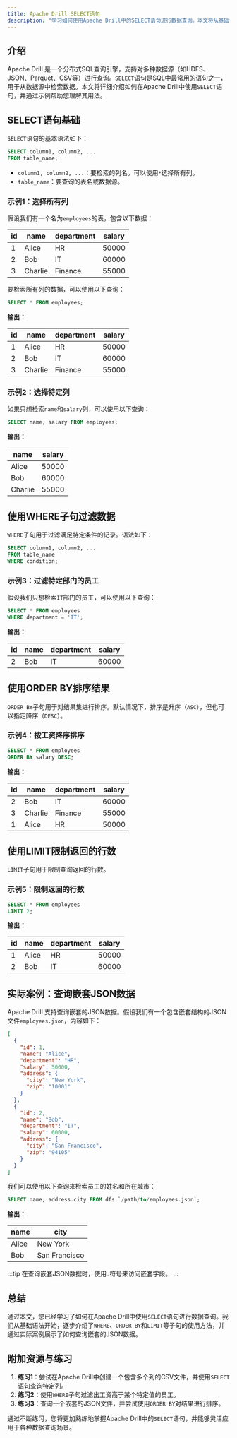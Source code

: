 ```yaml
---
title: Apache Drill SELECT语句
description: "学习如何使用Apache Drill中的SELECT语句进行数据查询。本文将从基础语法开始，逐步深入，并通过实际案例帮助初学者掌握SELECT语句的使用。"
---
```


## 介绍

Apache Drill 是一个分布式SQL查询引擎，支持对多种数据源（如HDFS、JSON、Parquet、CSV等）进行查询。`SELECT`语句是SQL中最常用的语句之一，用于从数据源中检索数据。本文将详细介绍如何在Apache Drill中使用`SELECT`语句，并通过示例帮助您理解其用法。

## SELECT语句基础

`SELECT`语句的基本语法如下：

```sql
SELECT column1, column2, ...
FROM table_name;
```

- `column1, column2, ...`：要检索的列名。可以使用`*`选择所有列。
- `table_name`：要查询的表名或数据源。

### 示例1：选择所有列

假设我们有一个名为`employees`的表，包含以下数据：

| id  | name   | department | salary |
|-----|--------|------------|--------|
| 1   | Alice  | HR         | 50000  |
| 2   | Bob    | IT         | 60000  |
| 3   | Charlie| Finance    | 55000  |

要检索所有列的数据，可以使用以下查询：

```sql
SELECT * FROM employees;
```

**输出：**

| id  | name   | department | salary |
|-----|--------|------------|--------|
| 1   | Alice  | HR         | 50000  |
| 2   | Bob    | IT         | 60000  |
| 3   | Charlie| Finance    | 55000  |

### 示例2：选择特定列

如果只想检索`name`和`salary`列，可以使用以下查询：

```sql
SELECT name, salary FROM employees;
```

**输出：**

| name   | salary |
|--------|--------|
| Alice  | 50000  |
| Bob    | 60000  |
| Charlie| 55000  |

## 使用WHERE子句过滤数据

`WHERE`子句用于过滤满足特定条件的记录。语法如下：

```sql
SELECT column1, column2, ...
FROM table_name
WHERE condition;
```

### 示例3：过滤特定部门的员工

假设我们只想检索`IT`部门的员工，可以使用以下查询：

```sql
SELECT * FROM employees
WHERE department = 'IT';
```

**输出：**

| id  | name | department | salary |
|-----|------|------------|--------|
| 2   | Bob  | IT         | 60000  |

## 使用ORDER BY排序结果

`ORDER BY`子句用于对结果集进行排序。默认情况下，排序是升序（`ASC`），但也可以指定降序（`DESC`）。

### 示例4：按工资降序排序

```sql
SELECT * FROM employees
ORDER BY salary DESC;
```

**输出：**

| id  | name   | department | salary |
|-----|--------|------------|--------|
| 2   | Bob    | IT         | 60000  |
| 3   | Charlie| Finance    | 55000  |
| 1   | Alice  | HR         | 50000  |

## 使用LIMIT限制返回的行数

`LIMIT`子句用于限制查询返回的行数。

### 示例5：限制返回的行数

```sql
SELECT * FROM employees
LIMIT 2;
```

**输出：**

| id  | name  | department | salary |
|-----|-------|------------|--------|
| 1   | Alice | HR         | 50000  |
| 2   | Bob   | IT         | 60000  |

## 实际案例：查询嵌套JSON数据

Apache Drill 支持查询嵌套的JSON数据。假设我们有一个包含嵌套结构的JSON文件`employees.json`，内容如下：

```json
[
  {
    "id": 1,
    "name": "Alice",
    "department": "HR",
    "salary": 50000,
    "address": {
      "city": "New York",
      "zip": "10001"
    }
  },
  {
    "id": 2,
    "name": "Bob",
    "department": "IT",
    "salary": 60000,
    "address": {
      "city": "San Francisco",
      "zip": "94105"
    }
  }
]
```

我们可以使用以下查询来检索员工的姓名和所在城市：

```sql
SELECT name, address.city FROM dfs.`/path/to/employees.json`;
```

**输出：**

| name  | city          |
|-------|---------------|
| Alice | New York      |
| Bob   | San Francisco |

:::tip
在查询嵌套JSON数据时，使用`.`符号来访问嵌套字段。
:::

## 总结

通过本文，您已经学习了如何在Apache Drill中使用`SELECT`语句进行数据查询。我们从基础语法开始，逐步介绍了`WHERE`、`ORDER BY`和`LIMIT`等子句的使用方法，并通过实际案例展示了如何查询嵌套的JSON数据。

## 附加资源与练习

1. **练习1**：尝试在Apache Drill中创建一个包含多个列的CSV文件，并使用`SELECT`语句查询特定列。
2. **练习2**：使用`WHERE`子句过滤出工资高于某个特定值的员工。
3. **练习3**：查询一个嵌套的JSON文件，并尝试使用`ORDER BY`对结果进行排序。

通过不断练习，您将更加熟练地掌握Apache Drill中的`SELECT`语句，并能够灵活应用于各种数据查询场景。